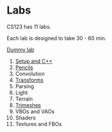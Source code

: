 
# Labs

CS123 has 11 labs.

Each lab is designed to take 30 - 60 min.

[Dummy lab](/labs/lab0)

1. [Setup and C++](/labs/lab1)
2. [Pencils](/labs/lab2)
3. Convolution
4. [Transforms](/labs/lab4)
5. Parsing
6. Light
7. Terrain
8. [Trimeshes](/labs/lab8)
9. VBOs and VAOs
10. Shaders
11. Textures and FBOs
